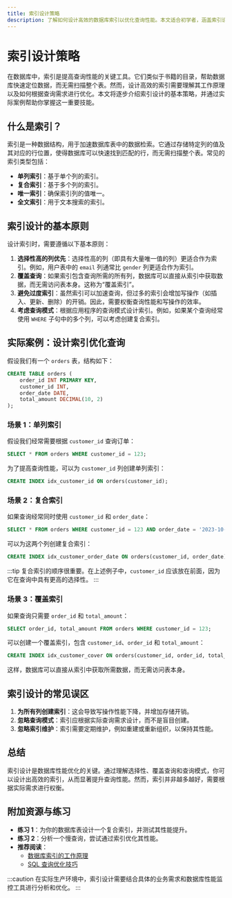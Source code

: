 ```yaml
---
title: 索引设计策略
description: 了解如何设计高效的数据库索引以优化查询性能。本文适合初学者，涵盖索引设计的基本原则、实际案例和优化技巧。
---
```


# 索引设计策略

在数据库中，索引是提高查询性能的关键工具。它们类似于书籍的目录，帮助数据库快速定位数据，而无需扫描整个表。然而，设计高效的索引需要理解其工作原理以及如何根据查询需求进行优化。本文将逐步介绍索引设计的基本策略，并通过实际案例帮助你掌握这一重要技能。

## 什么是索引？

索引是一种数据结构，用于加速数据库表中的数据检索。它通过存储特定列的值及其对应的行位置，使得数据库可以快速找到匹配的行，而无需扫描整个表。常见的索引类型包括：

- **单列索引**：基于单个列的索引。
- **复合索引**：基于多个列的索引。
- **唯一索引**：确保索引列的值唯一。
- **全文索引**：用于文本搜索的索引。

## 索引设计的基本原则

设计索引时，需要遵循以下基本原则：

1. **选择性高的列优先**：选择性高的列（即具有大量唯一值的列）更适合作为索引。例如，用户表中的 `email` 列通常比 `gender` 列更适合作为索引。
2. **覆盖查询**：如果索引包含查询所需的所有列，数据库可以直接从索引中获取数据，而无需访问表本身。这称为“覆盖索引”。
3. **避免过度索引**：虽然索引可以加速查询，但过多的索引会增加写操作（如插入、更新、删除）的开销。因此，需要权衡查询性能和写操作的效率。
4. **考虑查询模式**：根据应用程序的查询模式设计索引。例如，如果某个查询经常使用 `WHERE` 子句中的多个列，可以考虑创建复合索引。

## 实际案例：设计索引优化查询

假设我们有一个 `orders` 表，结构如下：

```sql
CREATE TABLE orders (
    order_id INT PRIMARY KEY,
    customer_id INT,
    order_date DATE,
    total_amount DECIMAL(10, 2)
);
```

### 场景 1：单列索引

假设我们经常需要根据 `customer_id` 查询订单：

```sql
SELECT * FROM orders WHERE customer_id = 123;
```

为了提高查询性能，可以为 `customer_id` 列创建单列索引：

```sql
CREATE INDEX idx_customer_id ON orders(customer_id);
```

### 场景 2：复合索引

如果查询经常同时使用 `customer_id` 和 `order_date`：

```sql
SELECT * FROM orders WHERE customer_id = 123 AND order_date = '2023-10-01';
```

可以为这两个列创建复合索引：

```sql
CREATE INDEX idx_customer_order_date ON orders(customer_id, order_date);
```

:::tip
复合索引的顺序很重要。在上述例子中，`customer_id` 应该放在前面，因为它在查询中具有更高的选择性。
:::

### 场景 3：覆盖索引

如果查询只需要 `order_id` 和 `total_amount`：

```sql
SELECT order_id, total_amount FROM orders WHERE customer_id = 123;
```

可以创建一个覆盖索引，包含 `customer_id`、`order_id` 和 `total_amount`：

```sql
CREATE INDEX idx_customer_cover ON orders(customer_id, order_id, total_amount);
```

这样，数据库可以直接从索引中获取所需数据，而无需访问表本身。

## 索引设计的常见误区

1. **为所有列创建索引**：这会导致写操作性能下降，并增加存储开销。
2. **忽略查询模式**：索引应根据实际查询需求设计，而不是盲目创建。
3. **忽略索引维护**：索引需要定期维护，例如重建或重新组织，以保持其性能。

## 总结

索引设计是数据库性能优化的关键。通过理解选择性、覆盖查询和查询模式，你可以设计出高效的索引，从而显著提升查询性能。然而，索引并非越多越好，需要根据实际需求进行权衡。

## 附加资源与练习

- **练习 1**：为你的数据库表设计一个复合索引，并测试其性能提升。
- **练习 2**：分析一个慢查询，尝试通过索引优化其性能。
- **推荐阅读**：
  - [数据库索引的工作原理](https://example.com)
  - [SQL 查询优化技巧](https://example.com)

:::caution
在实际生产环境中，索引设计需要结合具体的业务需求和数据库性能监控工具进行分析和优化。
:::